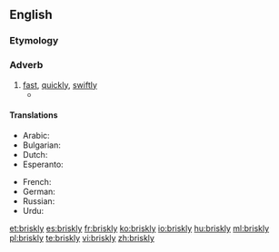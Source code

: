 ==English==

===Etymology===
{{suffix|brisk|ly}}

===Adverb===
{{en-adv}}

# [[fast]], [[quickly]], [[swiftly]]
#* {{quote-news
|year=2011
|date=October 23
|author=Phil McNulty
|title=Man Utd   1 - 6   Man City
|work=BBC Sport
|url=http://news.bbc.co.uk/sport2/hi/football/15325536.stm
|page=
|passage=As Ferguson strode '''briskly''' towards the Stretford End at the final whistle, he will have been reflecting on the extent of the challenge now facing him from the club he once branded "noisy neighbours".}}

====Translations====
{{trans-top|fast, quickly, swiftly}}
* Arabic: {{t-|ar|بخفة|sc=Arab}}
* Bulgarian: {{t+|bg|бързо}}
* Dutch: {{t-|nl|gezwind}}
* Esperanto: {{t-|eo|rapide}}
{{trans-mid}}
* French: {{t+|fr|vivement}}
* German: {{t+|de|forsch}}
* Russian: {{t+|ru|Быстро}}
* Urdu: {{t-|ur|تيز}}
{{trans-bottom}}

[[et:briskly]]
[[es:briskly]]
[[fr:briskly]]
[[ko:briskly]]
[[io:briskly]]
[[hu:briskly]]
[[ml:briskly]]
[[pl:briskly]]
[[te:briskly]]
[[vi:briskly]]
[[zh:briskly]]